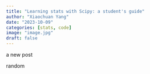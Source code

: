 ```yaml
---
title: "Learning stats with Scipy: a student's guide"
author: "Xiaochuan Yang"
date: "2023-10-09"
categories: [stats, code]
image: "image.jpg"
draft: false
---
```


a new post


random 